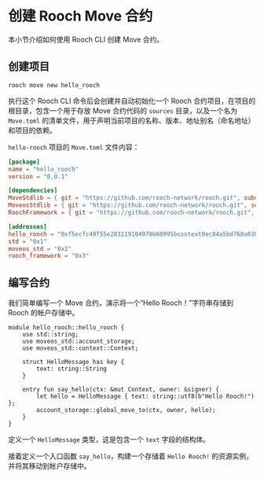 # 创建 Rooch Move 合约

本小节介绍如何使用 Rooch CLI 创建 Move 合约。

## 创建项目

```shell
rooch move new hello_rooch
```

执行这个 Rooch CLI 命令后会创建并自动初始化一个 Rooch 合约项目，在项目的根目录，包含一个用于存放 Move 合约代码的 `sources` 目录，以及一个名为 `Move.toml` 的清单文件，用于声明当前项目的名称、版本、地址别名（命名地址）和项目的依赖。

`hello-rooch` 项目的 `Move.toml` 文件内容：

```toml
[package]
name = "hello_rooch"
version = "0.0.1"

[dependencies]
MoveStdlib = { git = "https://github.com/rooch-network/rooch.git", subdir = "moveos/moveos-stdlib/move-stdlib", rev = "main" }
MoveosStdlib = { git = "https://github.com/rooch-network/rooch.git", subdir = "moveos/moveos-stdlib/moveos-stdlib", rev = "main" }
RoochFramework = { git = "https://github.com/rooch-network/rooch.git", subdir = "crates/rooch-framework", rev = "main" }

[addresses]
hello_rooch = "0xf5ecfc49f55e283119104978b60995bcontext0ec84a5bd760a0305b24b9a4175deff7b"
std = "0x1"
moveos_std = "0x2"
rooch_framework = "0x3"
```

## 编写合约

我们简单编写一个 Move 合约，演示将一个“Hello Rooch！”字符串存储到 Rooch 的帐户存储中。

```move
module hello_rooch::hello_rooch {
    use std::string;
    use moveos_std::account_storage;
    use moveos_std::context::Context;

    struct HelloMessage has key {
        text: string::String
    }

    entry fun say_hello(ctx: &mut Context, owner: &signer) {
        let hello = HelloMessage { text: string::utf8(b"Hello Rooch!") };
        account_storage::global_move_to(ctx, owner, hello);
    }
}
```

定义一个 `HelloMessage` 类型，这是包含一个 `text` 字段的结构体。

接着定义一个入口函数 `say_hello`，构建一个存储着 `Hello Rooch!` 的资源实例，并将其移动到帐户存储中。
